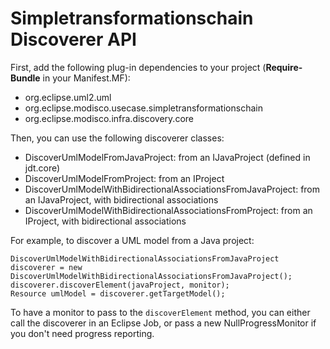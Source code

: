 = Simpletransformationschain Discoverer API =

First, add the following plug-in dependencies to your project ('''Require-Bundle''' in your Manifest.MF):
* org.eclipse.uml2.uml
* org.eclipse.modisco.usecase.simpletransformationschain
* org.eclipse.modisco.infra.discovery.core

Then, you can use the following discoverer classes:
* DiscoverUmlModelFromJavaProject: from an IJavaProject (defined in jdt.core)
* DiscoverUmlModelFromProject: from an IProject
* DiscoverUmlModelWithBidirectionalAssociationsFromJavaProject: from an IJavaProject, with bidirectional associations
* DiscoverUmlModelWithBidirectionalAssociationsFromProject: from an IProject, with bidirectional associations

For example, to discover a UML model from a Java project:
<pre>
DiscoverUmlModelWithBidirectionalAssociationsFromJavaProject discoverer = new DiscoverUmlModelWithBidirectionalAssociationsFromJavaProject();
discoverer.discoverElement(javaProject, monitor);
Resource umlModel = discoverer.getTargetModel();
</pre>

To have a monitor to pass to the <code>discoverElement</code> method, you can either call the discoverer in an Eclipse Job, or pass a new NullProgressMonitor if you don't need progress reporting.
